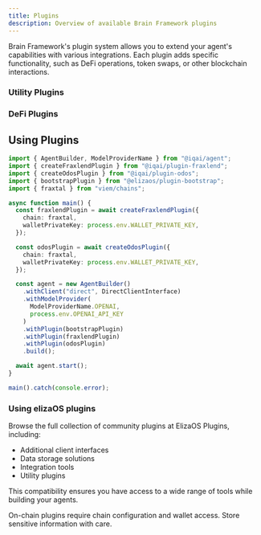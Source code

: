 ```yaml
---
title: Plugins
description: Overview of available Brain Framework plugins
---
```



Brain Framework's plugin system allows you to extend your agent's capabilities with various integrations. Each plugin adds specific functionality, such as DeFi operations, token swaps, or other blockchain interactions.

### Utility Plugins
<CardGrid>
 <LinkCard
    title="Heartbeat Plugin"
    description="Schedule automated messages and social media posts with support for multiple concurrent schedules"
    href="/plugins/heartbeat"
  />
  <LinkCard
    title="Sequencer Plugin"
    description="Chain multiple actions from a single user query with state management between operations"
    href="/plugins/sequencer"
  />
  <LinkCard
    title="MCP Plugin"
    description="Mediate communication between Brain Framework and external MCP servers"
    href="/plugins/mcp"
  />
  <LinkCard
    title="JS Plugin"
    description="Execute js code in a secure environment"
    href="/plugins/js"
  />
    <LinkCard
    title="Wallet Plugin"
    description="Interact with blockchain wallets to fetch holdings and transaction history across multiple chains"
    href="/plugins/wallet"
  />
</CardGrid>

### DeFi Plugins
<CardGrid>
 <LinkCard
    title="FraxLend Plugin"
    description="Enable lending and borrowing operations on Fraxtal network"
    href="/plugins/fraxlend"
  />
  <LinkCard
    title="Odos Plugin"
    description="Execute optimized token swaps with quote retrieval"
    href="/plugins/odos"
  />
  <LinkCard
    title="ATP Plugin"
    description="Interact with IQ's Agent Tokenization Platform for buying, selling, and managing tokens"
    href="/plugins/atp"
  />
    <LinkCard
    title="BAMM Plugin"
    description="Enable borrowing and lending operations on Frax BAMM pools"
    href="/plugins/bamm"
  />

</CardGrid>

## Using Plugins

```typescript
import { AgentBuilder, ModelProviderName } from "@iqai/agent";
import { createFraxlendPlugin } from "@iqai/plugin-fraxlend";
import { createOdosPlugin } from "@iqai/plugin-odos";
import { bootstrapPlugin } from "@elizaos/plugin-bootstrap";
import { fraxtal } from "viem/chains";

async function main() {
  const fraxlendPlugin = await createFraxlendPlugin({
    chain: fraxtal,
    walletPrivateKey: process.env.WALLET_PRIVATE_KEY,
  });

  const odosPlugin = await createOdosPlugin({
    chain: fraxtal,
    walletPrivateKey: process.env.WALLET_PRIVATE_KEY,
  });

  const agent = new AgentBuilder()
    .withClient("direct", DirectClientInterface)
    .withModelProvider(
      ModelProviderName.OPENAI,
      process.env.OPENAI_API_KEY
    )
    .withPlugin(bootstrapPlugin)
    .withPlugin(fraxlendPlugin)
    .withPlugin(odosPlugin)
    .build();

  await agent.start();
}

main().catch(console.error);
```



### Using elizaOS plugins
Browse the full collection of community plugins at <ExternalLink href="https://github.com/elizaos-plugins">ElizaOS Plugins</ExternalLink>, including:
- Additional client interfaces
- Data storage solutions
- Integration tools
- Utility plugins

This compatibility ensures you have access to a wide range of tools while building your agents.


<Aside type="note">
On-chain plugins require chain configuration and wallet access. Store sensitive information with care.
</Aside>